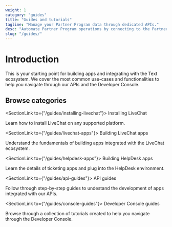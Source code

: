 ```yaml
---
weight: 1
category: "guides"
title: "Guides and tutorials"
tagline: "Manage your Partner Program data through dedicated APIs."
desc: "Automate Partner Program operations by connecting to the Partner API."
slug: "/guides/"
---
```


# Introduction

This is your starting point for building apps and integrating with the Text ecosystem. We cover the most common use-cases and functionalities to help you navigate through our APIs and the Developer Console.

## Browse categories

<SectionLink to={"/guides/installing-livechat"}>
  Installing LiveChat
</SectionLink>

Learn how to install LiveChat on any supported platform.

<SectionLink to={"/guides/livechat-apps"}>
  Building LiveChat apps
</SectionLink>

Understand the fundamentals of building apps integrated with the LiveChat ecosystem.

<SectionLink to={"/guides/helpdesk-apps"}>
  Building HelpDesk apps
</SectionLink>

Learn the details of ticketing apps and plug into the HelpDesk environment.

<SectionLink to={"/guides/api-guides"}>
  API guides
</SectionLink>

Follow through step-by-step guides to undestand the development of apps integrated with our APIs.

<SectionLink to={"/guides/console-guides"}>
  Developer Console guides
</SectionLink>

Browse through a collection of tutorials created to help you navigate through the Developer Console.
